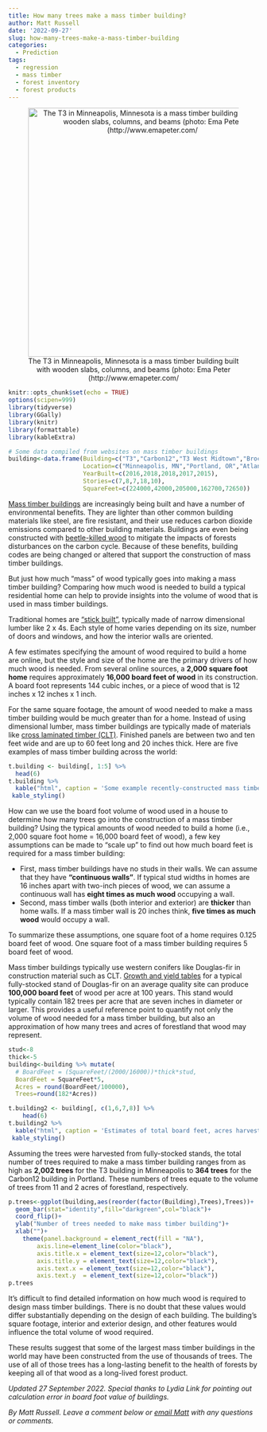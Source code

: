 ```yaml
---
title: How many trees make a mass timber building?
author: Matt Russell
date: '2022-09-27'
slug: how-many-trees-make-a-mass-timber-building
categories:
  - Prediction
tags:
  - regression
  - mass timber
  - forest inventory
  - forest products
---
```


<center>

![The T3 in Minneapolis, Minnesota is a mass timber building built with wooden slabs, columns, and beams (photo: Ema Peter (http://www.emapeter.com/](t3building.jpg){width=500px}

</center> 

```r
knitr::opts_chunk$set(echo = TRUE)
options(scipen=999)
library(tidyverse)
library(GGally)
library(knitr)
library(formattable)
library(kableExtra)
```

```r
# Some data compiled from websites on mass timber buildings
building<-data.frame(Building=c("T3","Carbon12","T3 West Midtown","Brock Commons Tallwood House","The Cube Building"),
                     Location=c("Minneapolis, MN","Portland, OR","Atlanta, GA","Vancouver, BC","London, UK"),
                     YearBuilt=c(2016,2018,2018,2017,2015),
                     Stories=c(7,8,7,18,10),
                     SquareFeet=c(224000,42000,205000,162700,72650))
```

[Mass timber buildings](https://www.thinkwood.com/building-better/taller-buildings) are increasingly being built and have a number of environmental benefits. They are lighter than other common building materials like steel, are fire resistant, and their use reduces carbon dioxide emissions compared to other building materials. Buildings are even being constructed with [beetle-killed wood](https://www.naturallywood.com/sustainable-forests/forest-management/interior-forests/mountain-pine-beetle) to mitigate the impacts of forests disturbances on the carbon cycle. Because of these benefits, building codes are being changed or altered that support the construction of mass timber buildings. 

But just how much "mass" of wood typically goes into making a mass timber building? Comparing how much wood is needed to build a typical residential home can help to provide insights into the volume of wood that is used in mass timber buildings.

Traditional homes are ["stick built"](https://www.hunker.com/13401138/the-amount-of-lumber-needed-for-a-1200-square-foot-house), typically made of narrow dimensional lumber like 2 x 4s. Each style of home varies depending on its size, number of doors and windows, and how the interior walls are oriented. 

A few estimates specifying the amount of wood required to build a home are online, but the style and size of the home are the primary drivers of how much wood is needed. From several online sources, a __2,000 square foot home__ requires approximately __16,000 board feet of wood__ in its construction. A board foot represents 144 cubic inches, or a piece of wood that is 12 inches x 12 inches x 1 inch.

For the same square footage, the amount of wood needed to make a mass timber building would be much greater than for a home. Instead of using dimensional lumber, mass timber buildings are typically made of materials like [cross laminated timber (CLT)](https://www.apawood.org/cross-laminated-timber). Finished panels are between two and ten feet wide and are up to 60 feet long and 20 inches thick. Here are five examples of mass timber building across the world:  


```r
t.building <- building[, 1:5] %>% 
  head(6) 
t.building %>% 
  kable("html", caption = 'Some example recently-constructed mass timber buildings with their total square footage.') %>%
 kable_styling()
```
 
How can we use the board foot volume of wood used in a house to determine how many trees go into the construction of a mass timber building? Using the typical amounts of wood needed to build a home (i.e., 2,000 square foot home = 16,000 board feet of wood), a few key assumptions can be made to "scale up" to find out how much board feet is required for a mass timber building:

 * First, mass timber buildings have no studs in their walls. We can assume that they have **"continuous walls"**. If typical stud widths in homes are 16 inches apart with two-inch pieces of wood, we can assume a continuous wall has **eight times as much wood** occupying a wall.
 * Second, mass timber walls (both interior and exterior) are **thicker** than home walls. If a mass timber wall is 20 inches think, **five times as much wood** would occupy a wall. 

To summarize these assumptions, one square foot of a home requires 0.125 board feet of wood. One square foot of a mass timber building requires 5 board feet of wood.  

Mass timber buildings typically use western conifers like Douglas-fir in construction material such as CLT. [Growth and yield tables](https://andrewsforest.oregonstate.edu/sites/default/files/lter/pubs/pdf/pub3401.pdf) for a typical fully-stocked stand of Douglas-fir on an average quality site can produce **100,000 board feet** of wood per acre at 100 years. This stand would typically contain 182 trees per acre that are seven inches in diameter or larger. This provides a useful reference point to quantify not only the volume of wood needed for a mass timber building, but also an approximation of how many trees and acres of forestland that wood may represent.


```r
stud<-8
thick<-5
building<-building %>% mutate(
  # BoardFeet = (SquareFeet/(2000/16000))*thick*stud,
  BoardFeet = SquareFeet*5,
  Acres = round(BoardFeet/100000),
  Trees=round(182*Acres)) 

t.building2 <- building[, c(1,6,7,8)] %>% 
    head(6) 
t.building2 %>% 
  kable("html", caption = 'Estimates of total board feet, acres harvested, and total number of trees needed to construct mass timber buildings.') %>%
 kable_styling()
```

Assuming the trees were harvested from fully-stocked stands, the total number of trees required to make a mass timber building ranges from as high as **2,002 trees** for the T3 building in Minneapolis to **364 trees** for the Carbon12 building in Portland. These numbers of trees equate to the volume of trees from 11 and 2 acres of forestland, respectively.


```r
p.trees<-ggplot(building,aes(reorder(factor(Building),Trees),Trees))+
  geom_bar(stat="identity",fill="darkgreen",col="black")+
  coord_flip()+
  ylab("Number of trees needed to make mass timber building")+
  xlab("")+
    theme(panel.background = element_rect(fill = "NA"), 
        axis.line=element_line(color="black"),
        axis.title.x = element_text(size=12,color="black"),
        axis.title.y = element_text(size=12,color="black"),
        axis.text.x = element_text(size=12,color="black"),
        axis.text.y  = element_text(size=12,color="black"))
p.trees
```

It's difficult to find detailed information on how much wood is required to design mass timber buildings. There is no doubt that these values would differ substantially depending on the design of each building. The building's square footage, interior and exterior design, and other features would influence the total volume of wood required. 

These results suggest that some of the largest mass timber buildings in the world may have been constructed from the use of thousands of trees. The use of all of those trees has a long-lasting benefit to the health of forests by keeping all of that wood as a long-lived forest product.

*Updated 27 September 2022. Special thanks to Lydia Link for pointing out calculation error in board foot value of buildings.*

*By Matt Russell. Leave a comment below or [email Matt](mailto:matt@arbor-analytics.com) with any questions or comments.*